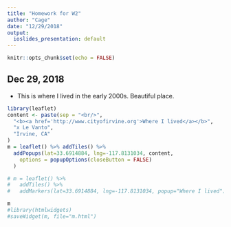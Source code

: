```yaml
---
title: "Homework for W2"
author: "Cage"
date: "12/29/2018"
output:
  ioslides_presentation: default
---
```


```r
knitr::opts_chunk$set(echo = FALSE)
```

## Dec 29, 2018
- This is where I lived in the early 2000s. Beautiful place.
```r
library(leaflet)
content <- paste(sep = "<br/>",
  "<b><a href='http://www.cityofirvine.org'>Where I lived</a></b>",
  "x Le Vanto",
  "Irvine, CA"
)
m = leaflet() %>% addTiles() %>%
  addPopups(lat=33.6914884, lng=-117.8131034, content,
    options = popupOptions(closeButton = FALSE)
  )

# m = leaflet() %>%
#   addTiles() %>%
#   addMarkers(lat=33.6914884, lng=-117.8131034, popup="Where I lived")

m
#library(htmlwidgets)
#saveWidget(m, file="m.html")
```

